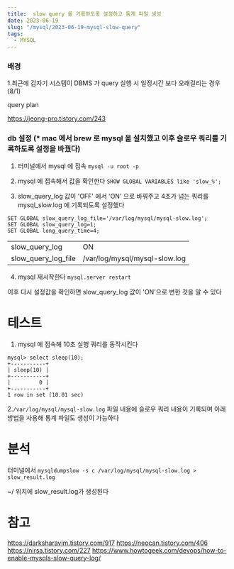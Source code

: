 ```yaml
---
title:  slow query 를 기록하도록 설정하고 통계 파일 생성
date: 2023-06-19
slug: "/mysql/2023-06-19-mysql-slow-query"
tags:
  - MYSQL
---
```


### 배경
1.최근에 갑자기 시스템이
DBMS 가 query 실행 시 일정시간 보다 오래걸리는 경우 (8/1)

query plan

https://jeong-pro.tistory.com/243


### db 설정 (* mac 에서 brew 로 mysql 을 설치했고 이후 슬로우 쿼리를 기록하도록 설정을 바꿨다)

 
1. 터미널에서 mysql 에 접속
  `mysql -u root -p`
2. mysql 에 접속해서 값을 확인한다
`SHOW GLOBAL VARIABLES like 'slow_%';`

3.  slow_query_log 값이 'OFF' 에서 'ON' 으로 바꿔주고
4초가 넘는 쿼리를 mysql_slow.log 에 기록되도록 설정했다

```
SET GLOBAL slow_query_log_file='/var/log/mysql/mysql-slow.log';
SET GLOBAL slow_query_log=1;
SET GLOBAL long_query_time=4; 
```
|||
|---|---|
| slow_query_log                                           | ON                                                                                                                                                                                                                                                                                                                                                                                                                                                                                                                                                                           |
| slow_query_log_file                                      | /var/log/mysql/mysql-slow.log

4. mysql 재시작한다
`mysql.server restart`

이후 다시 설정값을 확인하면 slow_query_log 값이 'ON'으로 변한 것을 알 수 있다

# 테스트
1. mysql 에 접속해 10초 실행 쿼리를 동작시킨다

```
mysql> select sleep(10);
+-----------+
| sleep(10) |
+-----------+
|         0 |
+-----------+
1 row in set (10.01 sec)
```
2.`/var/log/mysql/mysql-slow.log` 파일 내용에 슬로우 쿼리 내용이 기록되며
아래 방법을 사용해 통계 파일도 생성이 가능하다
# 분석
터미널에서
`mysqldumpslow -s c /var/log/mysql/mysql-slow.log > slow_result.log`

~/ 위치에 slow_result.log가 생성된다

# 참고
https://darksharavim.tistory.com/917
https://neocan.tistory.com/406
https://nirsa.tistory.com/227
https://www.howtogeek.com/devops/how-to-enable-mysqls-slow-query-log/
